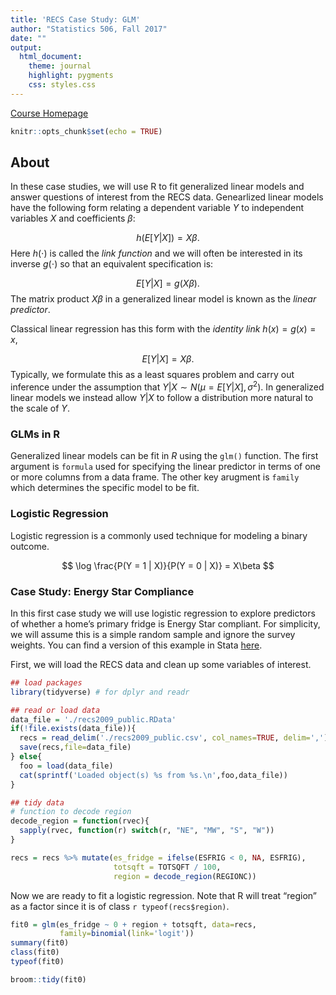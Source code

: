 ```yaml
---
title: 'RECS Case Study: GLM'
author: "Statistics 506, Fall 2017"
date: ""
output: 
  html_document:
    theme: journal
    highlight: pygments
    css: styles.css
---
```

[Course Homepage](https://jbhender.github.io/Stats506/)

```r
knitr::opts_chunk$set(echo = TRUE)
```

## About

In these case studies, we will use R to fit generalized linear models and
answer questions of interest from the RECS data.  Genearlized linear models
have the following form relating a dependent variable $Y$ to independent variables
$X$ and coefficients $\beta$:

$$
h(E[Y| X]) = X\beta.
$$
Here $h(\cdot)$ is called the _link function_ and we will often be interested in
its inverse $g(\cdot)$ so that an equivalent specification is:

$$
E[Y | X] = g(X\beta).
$$
The matrix product $X\beta$ in a generalized linear model is known as the _linear predictor_.

Classical linear regression has this form with the _identity link_ $h(x) = g(x) = x$,

$$
E[Y | X] = X\beta.
$$
Typically, we formulate this as a least squares problem and carry out inference
under the assumption that $Y | X \sim N(\mu = E[Y|X], \sigma^2)$. In generalized
linear models we instead allow $Y | X$ to follow a distribution more
natural to the scale of $Y$.

### GLMs in R
Generalized linear models can be fit in $R$ using the `glm()` function. The first
argument is `formula` used for specifying the linear predictor in terms of one
or more columns from a data frame.  The other key arugment is `family` which determines
the specific model to be fit.


### Logistic Regression

Logistic regression is a commonly used technique for modeling a binary outcome.

$$
\log \frac{P(Y = 1 | X)}{P(Y = 0 | X)}  = X\beta
$$

### Case Study: Energy Star Compliance

In this first case study we will use logistic regression to explore predictors
of whether a home's primary fridge is Energy Star compliant.  For simplicity, we
will assume this is a simple random sample and ignore the survey weights. You can
find a version of this example in Stata [here]('./RECS_ES.do').

First, we will load the RECS data and clean up some variables of interest.

```r
## load packages
library(tidyverse) # for dplyr and readr

## read or load data
data_file = './recs2009_public.RData'
if(!file.exists(data_file)){
  recs = read_delim('./recs2009_public.csv', col_names=TRUE, delim=',')
  save(recs,file=data_file)
} else{
  foo = load(data_file)
  cat(sprintf('Loaded object(s) %s from %s.\n',foo,data_file))
}

## tidy data
# function to decode region
decode_region = function(rvec){
  sapply(rvec, function(r) switch(r, "NE", "MW", "S", "W"))
}

recs = recs %>% mutate(es_fridge = ifelse(ESFRIG < 0, NA, ESFRIG),
                       totsqft = TOTSQFT / 100,
                       region = decode_region(REGIONC))
```

Now we are ready to fit a logistic regression. Note that R will treat
"region" as a factor since it is of class `r typeof(recs$region)`.

```r
fit0 = glm(es_fridge ~ 0 + region + totsqft, data=recs,
           family=binomial(link='logit'))
summary(fit0)
class(fit0)
typeof(fit0)
```

```r
broom::tidy(fit0)
```


